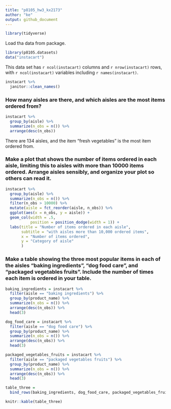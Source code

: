 ```yaml
---
title: "p8105_hw3_kx2173"
author: "ke"
output: github_document
---
```


```r
library(tidyverse)
```

Load tha data from package.
```r
library(p8105.datasets)
data("instacart")
```

This data set has `r ncol(instacart)` columns and `r nrow(instacart)` rows, with `r ncol(instacart)` variables including `r names(instacart)`.


```r
instacart %>% 
  janitor::clean_names() 
```


### How many aisles are there, and which aisles are the most items ordered from?
```r
instacart %>% 
  group_by(aisle) %>% 
  summarize(n_obs = n()) %>% 
  arrange(desc(n_obs))
```
There are 134 aisles, and the item "fresh vegetables" is the most item ordered from.


### Make a plot that shows the number of items ordered in each aisle, limiting this to aisles with more than 10000 items ordered. Arrange aisles sensibly, and organize your plot so others can read it.
```r
instacart %>% 
  group_by(aisle) %>% 
  summarize(n_obs = n()) %>% 
  filter(n_obs > 10000) %>% 
  mutate(aisle = fct_reorder(aisle, n_obs)) %>% 
  ggplot(aes(x = n_obs, y = aisle)) + 
  geom_col(width = .5,
           position = position_dodge(width = 1)) +
  labs(title = "Number of items ordered in each aisle",
       subtitle = "with aisles more than 10,000 ordered items",
       x = "Number of items ordered",
       y = "Category of aisle"
       )
```


### Make a table showing the three most popular items in each of the aisles “baking ingredients”, “dog food care”, and “packaged vegetables fruits”. Include the number of times each item is ordered in your table.
```r
baking_ingredients = instacart %>% 
  filter(aisle == "baking ingredients") %>% 
  group_by(product_name) %>% 
  summarize(n_obs = n()) %>% 
  arrange(desc(n_obs)) %>% 
  head(3)

dog_food_care = instacart %>% 
  filter(aisle == "dog food care") %>% 
  group_by(product_name) %>% 
  summarize(n_obs = n()) %>% 
  arrange(desc(n_obs)) %>% 
  head(3)

packaged_vegetables_fruits = instacart %>% 
  filter(aisle == "packaged vegetables fruits") %>% 
  group_by(product_name) %>% 
  summarize(n_obs = n()) %>% 
  arrange(desc(n_obs)) %>% 
  head(3)

table_three = 
  bind_rows(baking_ingredients, dog_food_care, packaged_vegetables_fruits) 

knitr::kable(table_three)
```

